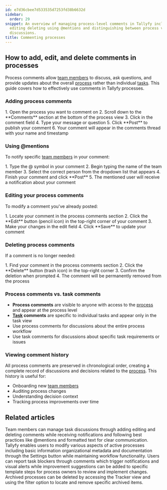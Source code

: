 ```yaml
---
id: e7d36cbee7d533535d7253fd38b6632d
sidebar:
  order: 29
snippet: An overview of managing process-level comments in Tallyfy including adding
  editing deleting using @mentions and distinguishing between process versus task-specific
  discussions.
title: Commenting processes
---
```



## How to add, edit, and delete comments in processes

Process comments allow [team members](/products/pro/documenting/members/) to discuss, ask questions, and provide updates about the overall [process](/products/pro/tracking-and-tasks/processes/) rather than individual [tasks](/products/pro/tracking-and-tasks/tasks/). This guide covers how to effectively use comments in Tallyfy processes.

### Adding process comments

<Steps>
1. Open the process you want to comment on
2. Scroll down to the **Comments** section at the bottom of the process view
3. Click in the comment field
4. Type your message or question
5. Click **Post** to publish your comment
6. Your comment will appear in the comments thread with your name and timestamp
</Steps>

### Using @mentions

To notify specific [team members](/products/pro/documenting/members/) in your comment:

<Steps>
1. Type the @ symbol in your comment
2. Begin typing the name of the team member
3. Select the correct person from the dropdown list that appears
4. Finish your comment and click **Post**
5. The mentioned user will receive a notification about your comment
</Steps>

### Editing your process comments

To modify a comment you've already posted:

<Steps>
1. Locate your comment in the process comments section
2. Click the **Edit** button (pencil icon) in the top-right corner of your comment
3. Make your changes in the edit field
4. Click **Save** to update your comment
</Steps>

### Deleting process comments

If a comment is no longer needed:

<Steps>
1. Find your comment in the process comments section
2. Click the **Delete** button (trash icon) in the top-right corner
3. Confirm the deletion when prompted
4. The comment will be permanently removed from the process
</Steps>

### Process comments vs. task comments

- **Process comments** are visible to anyone with access to the [process](/products/pro/tracking-and-tasks/processes/) and appear at the process level
- **[Task](/products/pro/tracking-and-tasks/tasks/) comments** are specific to individual tasks and appear only in the task view
- Use process comments for discussions about the entire process workflow
- Use task comments for discussions about specific task requirements or issues

### Viewing comment history

All process comments are preserved in chronological order, creating a complete record of discussions and decisions related to the [process](/products/pro/tracking-and-tasks/processes/). This history is useful for:

- Onboarding new [team members](/products/pro/documenting/members/)
- Auditing process changes
- Understanding decision context
- Tracking process improvements over time


## Related articles
<CardGrid>
<LinkTitleCard header="<b>Tasks > Manage comments</b>" href="/products/pro/tracking-and-tasks/tasks/how-can-i-manage-comments-in-tallyfy/" > Team members can manage task discussions through adding editing and deleting comments while receiving notifications and following best practices like @mentions and formatted text for clear communication. </LinkTitleCard>
<LinkTitleCard header="<b>Edit Processes > Edit tasks and process properties</b>" href="/products/pro/tracking-and-tasks/processes/edit-processes/how-can-i-edit-tasks-and-processes-in-tallyfy/" > Tallyfy enables users to modify various aspects of active processes including basic information organizational metadata and documentation through the Settings button while maintaining workflow functionality. </LinkTitleCard>
<LinkTitleCard header="<b>Tasks > Report blockers and improvement feedback</b>" href="/products/pro/tracking-and-tasks/tasks/how-to-report-and-resolve-issues-in-tallyfy/" > Users can report task blockers through comments which trigger notifications and visual alerts while improvement suggestions can be added to specific template steps for process owners to review and implement changes. </LinkTitleCard>
<LinkTitleCard header="<b>Edit Processes > Delete a process</b>" href="/products/pro/tracking-and-tasks/processes/edit-processes/how-can-i-delete-a-process-in-tallyfy/" > Archived processes can be deleted by accessing the Tracker view and using the filter option to locate and remove specific archived items. </LinkTitleCard>
</CardGrid>